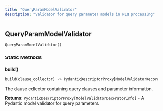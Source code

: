 ```yaml
---
title: "QueryParamModelValidator"
description: "Validator for query parameter models in NLQ processing"
---
```


## QueryParamModelValidator

```python
QueryParamModelValidator()
```

### Static Methods

#### build()

```python
build(clause_collector) -> PydanticDescriptorProxy[ModelValidatorDecoratorInfo]
```

<ParamField path="clause_collector" type="NLQClauseCollector" required>
The clause collector containing query clauses and parameter information.
</ParamField>

**Returns**: `PydanticDescriptorProxy[ModelValidatorDecoratorInfo]` - A Pydantic model validator for query parameters.